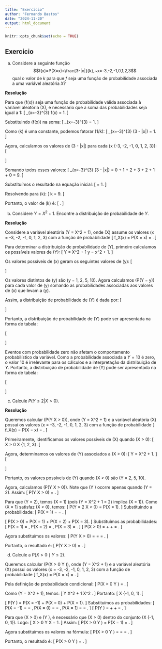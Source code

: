 ```yaml
---
title: "Exercício"
author: "Fernando Bastos"
date: "2024-11-20"
output: html_document
---
```


```r
knitr::opts_chunk$set(echo = TRUE)
```

## Exercício

a) Considere a seguinte função $$f(x)=P(X=x)=\frac{3-|x|}{k},~x=-3,-2,-1,0,1,2,3$$ qual o valor de $k$ para que $f$ seja uma função de probabilidade associada a uma variável aleatória $X?$

**Resolução**

Para que \(f(x)\) seja uma função de probabilidade válida associada à variável aleatória \(X\), é necessário que a soma das probabilidades seja igual a 1:
\[
\sum_{x=-3}^{3} f(x) = 1.
\]

Substituindo \(f(x)\) na soma:
\[
\sum_{x=-3}^{3} \frac{3 - |x|}{k} = 1.
\]

Como \(k\) é uma constante, podemos fatorar \(1/k\):
\[
\frac{1}{k} \sum_{x=-3}^{3} (3 - |x|) = 1.
\]

Agora, calculamos os valores de \(3 - |x|\) para cada \(x \in \{-3, -2, -1, 0, 1, 2, 3\}\):
\[
\begin{aligned}
x = -3 &\implies 3 - |x| = 3 - 3 = 0, \\
x = -2 &\implies 3 - |x| = 3 - 2 = 1, \\
x = -1 &\implies 3 - |x| = 3 - 1 = 2, \\
x = 0 &\implies 3 - |x| = 3 - 0 = 3, \\
x = 1 &\implies 3 - |x| = 3 - 1 = 2, \\
x = 2 &\implies 3 - |x| = 3 - 2 = 1, \\
x = 3 &\implies 3 - |x| = 3 - 3 = 0.
\end{aligned}
\]

Somando todos esses valores:
\[
\sum_{x=-3}^{3} (3 - |x|) = 0 + 1 + 2 + 3 + 2 + 1 + 0 = 9.
\]

Substituímos o resultado na equação inicial:
\[
\frac{1}{k} \cdot 9 = 1.
\]

Resolvendo para \(k\):
\[
k = 9.
\]

Portanto, o valor de \(k\) é:
\[
\boxed{9}.
\]

b) Considere $Y=X^{2}+1.$ Encontre a distribuição de probabilidade de $Y$.

**Resolução**

Considere a variável aleatória \(Y = X^2 + 1\), onde \(X\) assume os valores \(x = -3, -2, -1, 0, 1, 2, 3\) com a função de probabilidade
\[
f_X(x) = P(X = x) = \frac{3 - |x|}{9}.
\]

Para determinar a distribuição de probabilidade de \(Y\), primeiro calculamos os possíveis valores de \(Y\):
\[
Y = X^2 + 1 \implies y = x^2 + 1.
\]

Os valores possíveis de \(x\) geram os seguintes valores de \(y\):
\[
\begin{aligned}
x = -3 &\implies y = (-3)^2 + 1 = 9 + 1 = 10, \\
x = -2 &\implies y = (-2)^2 + 1 = 4 + 1 = 5, \\
x = -1 &\implies y = (-1)^2 + 1 = 1 + 1 = 2, \\
x = 0 &\implies y = (0)^2 + 1 = 0 + 1 = 1, \\
x = 1 &\implies y = (1)^2 + 1 = 1 + 1 = 2, \\
x = 2 &\implies y = (2)^2 + 1 = 4 + 1 = 5, \\
x = 3 &\implies y = (3)^2 + 1 = 9 + 1 = 10.
\end{aligned}
\]

Os valores distintos de \(y\) são \(y = 1, 2, 5, 10\). Agora calculamos \(P(Y = y)\) para cada valor de \(y\) somando as probabilidades associadas aos valores de \(x\) que levam a \(y\).

\begin{itemize}
    \item Para \(y = 1\): ocorre apenas quando \(x = 0\). Portanto,
    \[
    P(Y = 1) = P(X = 0) = \frac{3 - |0|}{9} = \frac{3}{9} = \frac{1}{3}.
    \]

    \item Para \(y = 2\): ocorre quando \(x = -1\) ou \(x = 1\). Portanto,
    \[
    P(Y = 2) = P(X = -1) + P(X = 1) = \frac{3 - |-1|}{9} + \frac{3 - |1|}{9} = \frac{2}{9} + \frac{2}{9} = \frac{4}{9}.
    \]

    \item Para \(y = 5\): ocorre quando \(x = -2\) ou \(x = 2\). Portanto,
    \[
    P(Y = 5) = P(X = -2) + P(X = 2) = \frac{3 - |-2|}{9} + \frac{3 - |2|}{9} = \frac{1}{9} + \frac{1}{9} = \frac{2}{9}.
    \]

    \item Para \(y = 10\): ocorre quando \(x = -3\) ou \(x = 3\). Portanto,
    \[
    P(Y = 10) = P(X = -3) + P(X = 3) = \frac{3 - |-3|}{9} + \frac{3 - |3|}{9} = \frac{0}{9} + \frac{0}{9} = 0.
    \]
\end{itemize}

Assim, a distribuição de probabilidade de \(Y\) é dada por:
\[
\begin{aligned}
P(Y = 1) &= \frac{1}{3}, \\
P(Y = 2) &= \frac{4}{9}, \\
P(Y = 5) &= \frac{2}{9}, \\
P(Y = 10) &= 0.
\end{aligned}
\]

Portanto, a distribuição de probabilidade de \(Y\) pode ser apresentada na forma de tabela:

\[
\begin{array}{c|cccc|c}
y        &1            & 2           & 5           & 10 & \sum P(Y = y) \\ \hline
P(Y = y) & \frac{1}{3} & \frac{4}{9} & \frac{2}{9} & 0  & 1\\
\end{array}
\]

Eventos com probabilidade zero não afetam o comportamento probabilístico da variável. Como a probabilidade associada a 
$Y=10$ é zero, o valor $10$ é irrelevante para os cálculos e a interpretação da distribuição de $Y.$ Portanto, a distribuição de probabilidade de \(Y\) pode ser apresentada na forma de tabela:

\[
\begin{array}{c|ccc|c}
y        &1            & 2           & 5            & \sum P(Y = y) \\ \hline
P(Y = y) & \frac{1}{3} & \frac{4}{9} & \frac{2}{9}  & 1\\
\end{array}
\]

c) Calcule $P(Y\leq 2 | X > 0).$

**Resolução**

Queremos calcular \(P(Y \leq 2 \mid X > 0)\), onde \(Y = X^2 + 1\) e a variável aleatória \(X\) possui os valores \(x = -3, -2, -1, 0, 1, 2, 3\) com a função de probabilidade
\[
f_X(x) = P(X = x) = \frac{3 - |x|}{9}.
\]

Primeiramente, identificamos os valores possíveis de \(X\) quando \(X > 0\):
\[
X > 0 \implies X \in \{1, 2, 3\}.
\]

Agora, determinamos os valores de \(Y\) associados a \(X > 0\):
\[
Y = X^2 + 1.
\]
\[
\begin{aligned}
\text{Para } X = 1, &\quad Y = 1^2 + 1 = 2, \\
\text{Para } X = 2, &\quad Y = 2^2 + 1 = 5, \\
\text{Para } X = 3, &\quad Y = 3^2 + 1 = 10.
\end{aligned}
\]

Portanto, os valores possíveis de \(Y\) quando \(X > 0\) são \(Y = 2, 5, 10\).

Agora, calculamos \(P(Y \leq 2 \mid X > 0)\). Note que \(Y \leq 2\) ocorre apenas quando \(Y = 2\). Assim:
\[
P(Y \leq 2 \mid X > 0) = \frac{P(Y = 2 \text{ e } X > 0)}{P(X > 0)}.
\]

\textbf{1. Calculando \(P(Y = 2 \text{ e } X > 0)\):}

Para que \(Y = 2\), temos \(X = 1\) (pois \(Y = X^2 + 1 = 2\) implica \(X = 1\)). Como \(X = 1\) satisfaz \(X > 0\), temos:
\[
P(Y = 2 \text{ e } X > 0) = P(X = 1).
\]
Substituindo a probabilidade:
\[
P(X = 1) = \frac{3 - |1|}{9} = \frac{2}{9}.
\]

\textbf{2. Calculando \(P(X > 0)\):}

\[
P(X > 0) = P(X = 1) + P(X = 2) + P(X = 3).
\]
Substituímos as probabilidades:
\[
P(X = 1) = \frac{2}{9}, \quad P(X = 2) = \frac{1}{9}, \quad P(X = 3) = \frac{0}{9}.
\]
\[
P(X > 0) = \frac{2}{9} + \frac{1}{9} + \frac{0}{9} = \frac{3}{9}.
\]

\textbf{3. Calculando \(P(Y \leq 2 \mid X > 0)\):}

Agora substituímos os valores:
\[
P(Y \leq 2 \mid X > 0) = \frac{P(Y = 2 \text{ e } X > 0)}{P(X > 0)} = \frac{\frac{2}{9}}{\frac{3}{9}} = \frac{2}{3}.
\]

Portanto, o resultado é:
\[
P(Y \leq 2 \mid X > 0) = \frac{2}{3}.
\]

d) Calcule a $P(X>0\mid Y\leq 2).$

Queremos calcular \(P(X > 0 \mid Y \leq 2)\), onde \(Y = X^2 + 1\) e a variável aleatória \(X\) possui os valores \(x = -3, -2, -1, 0, 1, 2, 3\) com a função de probabilidade
\[
f_X(x) = P(X = x) = \frac{3 - |x|}{9}.
\]

Pela definição de probabilidade condicional:
\[
P(X > 0 \mid Y \leq 2) = \frac{P(X > 0 \text{ e } Y \leq 2)}{P(Y \leq 2)}.
\]

\textbf{1. Determinando \(Y \leq 2\):}

Como \(Y = X^2 + 1\), temos:
\[
Y \leq 2 \implies X^2 + 1 \leq 2 \implies X^2 \leq 1.
\]
Portanto:
\[
X \in \{-1, 0, 1\}.
\]

\textbf{2. Calculando \(P(Y \leq 2)\):}

\[
P(Y \leq 2) = P(X = -1) + P(X = 0) + P(X = 1).
\]
Substituímos as probabilidades:
\[
P(X = -1) = \frac{3 - |-1|}{9} = \frac{2}{9}, \quad P(X = 0) = \frac{3 - |0|}{9} = \frac{3}{9}, \quad P(X = 1) = \frac{3 - |1|}{9} = \frac{2}{9}.
\]
\[
P(Y \leq 2) = \frac{2}{9} + \frac{3}{9} + \frac{2}{9} = \frac{7}{9}.
\]

\textbf{3. Calculando \(P(X > 0 \text{ e } Y \leq 2)\):}

Para que \(X > 0\) e \(Y \leq 2\), é necessário que \(X > 0\) dentro do conjunto \(X \in \{-1, 0, 1\}\). Logo:
\[
X > 0 \text{ e } Y \leq 2 \implies X = 1.
\]
Assim:
\[
P(X > 0 \text{ e } Y \leq 2) = P(X = 1) = \frac{2}{9}.
\]

\textbf{4. Calculando \(P(X > 0 \mid Y \leq 2)\):}

Agora substituímos os valores na fórmula:
\[
P(X > 0 \mid Y \leq 2) = \frac{P(X > 0 \text{ e } Y \leq 2)}{P(Y \leq 2)} = \frac{\frac{2}{9}}{\frac{7}{9}} = \frac{2}{7}.
\]

Portanto, o resultado é:
\[
P(X > 0 \mid Y \leq 2) = \frac{2}{7}.
\]

